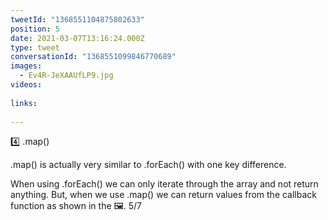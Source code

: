 ```yaml
---
tweetId: "1368551104875802633"
position: 5
date: 2021-03-07T13:16:24.000Z
type: tweet
conversationId: "1368551099846770689"
images:
  - Ev4R-JeXAAUfLP9.jpg
videos:
  
links:
  
---
```

4️⃣ .map()

.map() is actually very similar to .forEach() with one key difference. 

When using .forEach() we can only iterate through the array and not return anything. But, when we use .map() we can return values from the callback function as shown in the 🖼️. 5/7 
